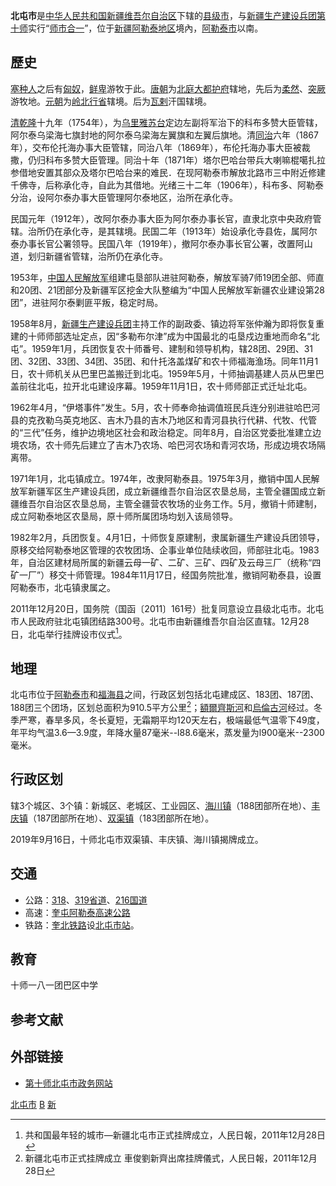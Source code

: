 {{Infobox China County
|county  = 北屯市
|Photo ={{location map|China Xinjiang Northern|coordinates={{coord|47|21|30|N|87|49|05|E|type:landmark|display=inline}}|label=北屯市|caption=北屯市在新疆的位置}}
|Photoname=
|state = 
|seal =
|officerTitle=
|officer=
|officerTitle2=
|officer2=
|map =
|map size =
|Pinyin   = Beitun shi
|Belong = [[新疆维吾尔自治区|新疆维吾尔自治区]]<br>[[新疆生产建设兵团第十师|新疆生产建设兵团第十师]]
|Types= [[县级市|县级市]]
|admincode = 659005
|founded = 2011年12月28日
|seat = [[北屯镇|北屯镇]]
|division=
|town=
|township=
|subdistrict=
|area = 910.5公里²
|area land =
|area water =
|census yr = 
|pop =7.63万
|density =
|postcode = 836001
|areacode= 906
| carlicense = 新H
| web = http://www.bts.gov.cn/
| web_title = 北屯市政府网
}}
'''北屯市'''是[[中华人民共和国|中华人民共和国]][[新疆维吾尔自治区|新疆维吾尔自治区]]下辖的[[县级市|县级市]]，与[[新疆生产建设兵团第十师|新疆生产建设兵团第十师]]实行“[[师市合一|师市合一]]”，位于[[新疆|新疆]][[阿勒泰地区|阿勒泰地区]]境內，[[阿勒泰市|阿勒泰市]]以南。

== 歷史 ==
[[斯基泰人|塞种人]]之后有[[匈奴|匈奴]]，[[鲜卑|鲜卑]]游牧于此。[[唐朝|唐朝]]为[[北庭大都护府|北庭大都护府]]辖地，先后为[[柔然|柔然]]、[[突厥汗国|突厥]]游牧地。[[元朝|元朝]]为[[岭北等处行中书省|岭北行省]]辖境。后为[[瓦剌|瓦剌]]汗国辖境。

[[清朝|清]][[乾隆|乾隆]]十九年（1754年），为[[烏里雅蘇臺將軍|乌里雅苏台]]定边左副将军治下的科布多赞大臣管辖，阿尔泰乌梁海七旗封地的阿尔泰乌梁海左翼旗和左翼后旗地。清[[同治|同治]]六年（1867年），交布伦托海办事大臣管辖，同治八年（1869年），布伦托海办事大臣被裁撒，仍归科布多赞大臣管理。同治十年（1871年）塔尔巴哈台带兵大喇嘛棍噶扎拉参借地安置其部众及塔尔巴哈台来的难民．在现阿勒泰市解放北路市三中附近修建千佛寺，后称承化寺，自此为其借地。光绪三十二年（1906年），科布多、阿勒泰分治，设阿尔泰办事大臣管理阿尔泰地区，治所在承化寺。

民国元年（1912年），改阿尔泰办事大臣为阿尔泰办事长官，直隶北京中央政府管辖。治所仍在承化寺，是其辖境。民国二年（1913年）始设承化寺县佐，属阿尔泰办事长官公署领导。民国八年（1919年），撤阿尔泰办事长官公署，改置阿山道，划归新疆省管辖，治所仍在承化寺。

1953年，[[中国人民解放军|中国人民解放军]]组建屯垦部队进驻阿勒泰，解放军骑7师19团全部、师直和20团、21团部分及新疆军区挖金大队整编为“中国人民解放军新疆农业建设第28团”，进驻阿尔泰剿匪平叛，稳定时局。

1958年8月，[[新疆生产建设兵团|新疆生产建设兵团]]主持工作的副政委、镇边将军张仲瀚为即将恢复重建的十师师部选址定点，因“多勒布尔津”成为中国最北的屯垦戍边重地而命名“北屯”。1959年1月，兵团恢复农十师番号、建制和领导机构，辖28团、29团、31团、32团、33团、34团、35团、和什托洛盖煤矿和农十师福海渔场。同年11月1日，农十师机关从巴里巴盖搬迁到北屯。1959年5月，十师抽调基建人员从巴里巴盖前往北屯，拉开北屯建设序幕。1959年11月1日，农十师师部正式迁址北屯。

1962年4月，“伊塔事件”发生。5月，农十师奉命抽调值班民兵连分别进驻哈巴河县的克孜勒乌英克地区、吉木乃县的吉木乃地区和青河县执行代耕、代牧、代管的“三代”任务，维护边境地区社会和政治稳定。同年8月，自治区党委批准建立边境农场，农十师先后建立了吉木乃农场、哈巴河农场和青河农场，形成边境农场隔离带。

1971年1月，北屯镇成立。1974年，改隶阿勒泰县。1975年3月，撤销中国人民解放军新疆军区生产建设兵团，成立新疆维吾尔自治区农垦总局，主管全疆国成立新疆维吾尔自治区农垦总局，主管全疆营农牧场的业务工作。5月，撤销十师建制，成立阿勒泰地区农垦局，原十师所属团场均划入该局领导。

1982年2月，兵团恢复。4月1日，十师恢复原建制，隶属新疆生产建设兵团领导，原移交给阿勒泰地区管理的农牧团场、企事业单位陆续收回，师部驻北屯。1983年，自治区建材局所属的新疆云母一矿、二矿、三矿、四矿及云母三厂（统称“四矿一厂”）移交十师管理。1984年11月17日，经国务院批准，撤销阿勒泰县，设置阿勒泰市，北屯镇隶属之。

2011年12月20日，国务院（国函〔2011〕161号）批复同意设立县级北屯市。北屯市人民政府驻北屯镇团结路300号。北屯市由新疆维吾尔自治区直辖。12月28日，北屯举行挂牌设市仪式<ref name="renmin">共和国最年轻的城市—新疆北屯市正式挂牌成立，人民日報，2011年12月28日</ref>。

== 地理 ==
北屯市位于[[阿勒泰市|阿勒泰市]]和[[福海县|福海县]]之间，行政区划包括北屯建成区、183团、187团、188团三个团场，区划总面积为910.5平方公里<ref name="xinhua">新疆北屯市正式挂牌成立 車俊劉新齊出席挂牌儀式，人民日報，2011年12月28日</ref>；[[額爾齊斯河|額爾齊斯河]]和[[烏倫古河|烏倫古河]]经过。冬季严寒，春旱多风，冬长夏短，无霜期平均120天左右，极端最低气温零下49度，年平均气温3.6—3.9度，年降水量87毫米--l88.6毫米，蒸发量为l900毫米--2300毫米。

== 行政区划 ==
辖3个城区、3个镇：新城区、老城区、工业园区、[[新疆生产建设兵团第十师一八八团|海川镇]]（188团部所在地）、[[新疆生产建设兵团第十师一八七团|丰庆镇]]（187团部所在地）、[[新疆生产建设兵团第十师一八三团|双渠镇]]（183团部所在地）。　

2019年9月16日，十师北屯市双渠镇、丰庆镇、海川镇揭牌成立。

== 交通 ==
* 公路：[[318省道|318]]、[[319省道|319省道]]、[[216国道|216国道]]
* 高速：[[奎屯阿勒泰高速公路|奎屯阿勒泰高速公路]]
* 铁路：[[奎北铁路|奎北铁路]]设[[北屯市站|北屯市站]]。

== 教育 ==
十师一八一团巴区中学
{{gallery
|width=200px
|height=180px
|align=center
|File:巴区中学校门 - panoramio.jpg|巴区中学校门
|File:巴区中学小学楼 - panoramio.jpg|巴区中学小学楼
|File:巴区中学初中楼 - panoramio.jpg|巴区中学初中楼
|File:巴区中学高中楼 - panoramio.jpg|巴区中学高中楼
|File:巴区中学实验楼 - panoramio.jpg|巴区中学实验楼
|File:巴区中学翻修后的主楼 - panoramio.jpg|巴区中学翻修后的主楼
|File:冬天的巴区中学校园 - panoramio.jpg|冬天的巴区中学校园
}}

== 参考文献 ==
{{Wikisource|国务院关于同意新疆维吾尔自治区设立县级北屯市的批复}}
{{reflist}}

== 外部链接 ==
* [http://www.bts.gov.cn/ 第十师北屯市政务网站]{{Wayback|url=http://www.bts.gov.cn/ |date=20200919043750 }}

{{北屯市行政区划}}
{{新疆行政区划}}
{{新疆生产建设兵团第十师}}
{{新疆生产建设兵团}}

[[Category:北屯市|]]
[[Category:新疆生产建设兵团城市|B]]
[[Category:省直辖县级市|新]]